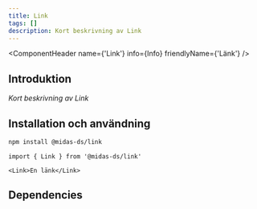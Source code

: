 ```yaml
---
title: Link
tags: []
description: Kort beskrivning av Link
---
```



<ComponentHeader name={'Link'} info={Info} friendlyName={'Länk'} />

## Introduktion

_Kort beskrivning av Link_

## Installation och användning

```bash npm2yarn
npm install @midas-ds/link
```

```tsx
import { Link } from '@midas-ds/link'
```

```tsx live
<Link>En länk</Link>
```

## Dependencies
<ComponentFooter info={Info}/>
